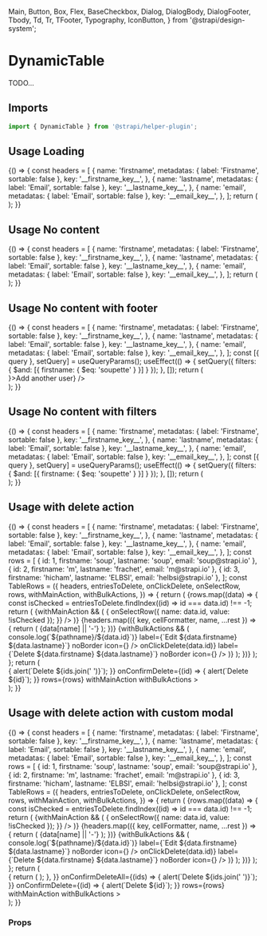 <!--- DynamicTable.stories.mdx --->

  Main,
  Button,
  Box,
  Flex,
  BaseCheckbox,
  Dialog,
  DialogBody,
  DialogFooter,
  Tbody,
  Td,
  Tr,
  TFooter,
  Typography,
  IconButton,
} from '@strapi/design-system';

<Meta title="components/DynamicTable" />

# DynamicTable

TODO...

## Imports

```js
import { DynamicTable } from '@strapi/helper-plugin';
```

## Usage Loading

<Canvas>
  <Story name="loading">
    {() => {
      const headers = [
        {
          name: 'firstname',
          metadatas: { label: 'Firstname', sortable: false },
          key: '__firstname_key__',
        },
        {
          name: 'lastname',
          metadatas: { label: 'Email', sortable: false },
          key: '__lastname_key__',
        },
        {
          name: 'email',
          metadatas: { label: 'Email', sortable: false },
          key: '__email_key__',
        },
      ];
      return (
        <Main>
          <Box paddingTop={6}>
            <DynamicTable headers={headers} contentType="users" isLoading />
          </Box>
        </Main>
      );
    }}
  </Story>
</Canvas>

## Usage No content

<Canvas>
  <Story name="no-content">
    {() => {
      const headers = [
        {
          name: 'firstname',
          metadatas: { label: 'Firstname', sortable: false },
          key: '__firstname_key__',
        },
        {
          name: 'lastname',
          metadatas: { label: 'Email', sortable: false },
          key: '__lastname_key__',
        },
        {
          name: 'email',
          metadatas: { label: 'Email', sortable: false },
          key: '__email_key__',
        },
      ];
      return (
        <Main>
          <Box paddingTop={6}>
            <DynamicTable headers={headers} contentType="users" />
          </Box>
        </Main>
      );
    }}
  </Story>
</Canvas>

## Usage No content with footer

<Canvas>
  <Story name="no-content-with-footer">
    {() => {
      const headers = [
        {
          name: 'firstname',
          metadatas: { label: 'Firstname', sortable: false },
          key: '__firstname_key__',
        },
        {
          name: 'lastname',
          metadatas: { label: 'Email', sortable: false },
          key: '__lastname_key__',
        },
        {
          name: 'email',
          metadatas: { label: 'Email', sortable: false },
          key: '__email_key__',
        },
      ];
      const [{ query }, setQuery] = useQueryParams();
      useEffect(() => {
        setQuery({ filters: { $and: [{ firstname: { $eq: 'soupette' } }] } });
      }, []);
      return (
        <Main>
          <Box paddingTop={6}>
            <DynamicTable
              headers={headers}
              contentType="users"
              footer={<TFooter icon={<Plus />}>Add another user</TFooter>}
            />
          </Box>
        </Main>
      );
    }}
  </Story>
</Canvas>

## Usage No content with filters

<Canvas>
  <Story name="no-content-with-filters">
    {() => {
      const headers = [
        {
          name: 'firstname',
          metadatas: { label: 'Firstname', sortable: false },
          key: '__firstname_key__',
        },
        {
          name: 'lastname',
          metadatas: { label: 'Email', sortable: false },
          key: '__lastname_key__',
        },
        {
          name: 'email',
          metadatas: { label: 'Email', sortable: false },
          key: '__email_key__',
        },
      ];
      const [{ query }, setQuery] = useQueryParams();
      useEffect(() => {
        setQuery({ filters: { $and: [{ firstname: { $eq: 'soupette' } }] } });
      }, []);
      return (
        <Main>
          <Box paddingTop={6}>
            <DynamicTable headers={headers} contentType="users" />
          </Box>
        </Main>
      );
    }}
  </Story>
</Canvas>

## Usage with delete action

<Canvas>
  <Story name="delete">
    {() => {
      const headers = [
        {
          name: 'firstname',
          metadatas: { label: 'Firstname', sortable: false },
          key: '__firstname_key__',
        },
        {
          name: 'lastname',
          metadatas: { label: 'Email', sortable: false },
          key: '__lastname_key__',
        },
        {
          name: 'email',
          metadatas: { label: 'Email', sortable: false },
          key: '__email_key__',
        },
      ];
      const rows = [
        { id: 1, firstname: 'soup', lastname: 'soup', email: 'soup@strapi.io' },
        { id: 2, firstname: 'm', lastname: 'frachet', email: 'm@strapi.io' },
        { id: 3, firstname: 'hicham', lastname: 'ELBSI', email: 'helbsi@strapi.io' },
      ];
      const TableRows = ({
        headers,
        entriesToDelete,
        onClickDelete,
        onSelectRow,
        rows,
        withMainAction,
        withBulkActions,
      }) => {
        return (
          <Tbody>
            {rows.map((data) => {
              const isChecked = entriesToDelete.findIndex((id) => id === data.id) !== -1;
              return (
                <Tr key={data.id}>
                  {withMainAction && (
                    <Td>
                      <BaseCheckbox
                        aria-label={`Select ${data.firstname} ${data.lastname}`}
                        checked={isChecked}
                        onChange={() => {
                          onSelectRow({ name: data.id, value: !isChecked });
                        }}
                      />
                    </Td>
                  )}
                  {headers.map(({ key, cellFormatter, name, ...rest }) => {
                    return (
                      <Td key={key}>
                        <Typography textColor="neutral800">{data[name] || '-'}</Typography>
                      </Td>
                    );
                  })}
                  {withBulkActions && (
                    <Td>
                      <Flex justifyContent="end">
                        <IconButton
                          onClick={() => console.log(`${pathname}/${data.id}`)}
                          label={`Edit ${data.firstname} ${data.lastname}`}
                          noBorder
                          icon={<Pencil />}
                        />
                        <Box paddingLeft={1}>
                          <IconButton
                            onClick={() => onClickDelete(data.id)}
                            label={`Delete ${data.firstname} ${data.lastname}`}
                            noBorder
                            icon={<Trash />}
                          />
                        </Box>
                      </Flex>
                    </Td>
                  )}
                </Tr>
              );
            })}
          </Tbody>
        );
      };
      return (
        <Main>
          <Box paddingTop={6}>
            <DynamicTable
              headers={headers}
              contentType="users"
              onConfirmDeleteAll={(ids) => {
                alert(`Delete ${ids.join(' ')}`);
              }}
              onConfirmDelete={(id) => {
                alert(`Delete ${id}`);
              }}
              rows={rows}
              withMainAction
              withBulkActions
            >
              <TableRows />
            </DynamicTable>
          </Box>
        </Main>
      );
    }}
  </Story>
</Canvas>

## Usage with delete action with custom modal

<Canvas>
  <Story name="delete-custom-components">
    {() => {
      const headers = [
        {
          name: 'firstname',
          metadatas: { label: 'Firstname', sortable: false },
          key: '__firstname_key__',
        },
        {
          name: 'lastname',
          metadatas: { label: 'Email', sortable: false },
          key: '__lastname_key__',
        },
        {
          name: 'email',
          metadatas: { label: 'Email', sortable: false },
          key: '__email_key__',
        },
      ];
      const rows = [
        { id: 1, firstname: 'soup', lastname: 'soup', email: 'soup@strapi.io' },
        { id: 2, firstname: 'm', lastname: 'frachet', email: 'm@strapi.io' },
        { id: 3, firstname: 'hicham', lastname: 'ELBSI', email: 'helbsi@strapi.io' },
      ];
      const TableRows = ({
        headers,
        entriesToDelete,
        onClickDelete,
        onSelectRow,
        rows,
        withMainAction,
        withBulkActions,
      }) => {
        return (
          <Tbody>
            {rows.map((data) => {
              const isChecked = entriesToDelete.findIndex((id) => id === data.id) !== -1;
              return (
                <Tr key={data.id}>
                  {withMainAction && (
                    <Td>
                      <BaseCheckbox
                        aria-label={`Select ${data.firstname} ${data.lastname}`}
                        checked={isChecked}
                        onChange={() => {
                          onSelectRow({ name: data.id, value: !isChecked });
                        }}
                      />
                    </Td>
                  )}
                  {headers.map(({ key, cellFormatter, name, ...rest }) => {
                    return (
                      <Td key={key}>
                        <Typography textColor="neutral800">{data[name] || '-'}</Typography>
                      </Td>
                    );
                  })}
                  {withBulkActions && (
                    <Td>
                      <Flex justifyContent="end">
                        <IconButton
                          onClick={() => console.log(`${pathname}/${data.id}`)}
                          label={`Edit ${data.firstname} ${data.lastname}`}
                          noBorder
                          icon={<Pencil />}
                        />
                        <Box paddingLeft={1}>
                          <IconButton
                            onClick={() => onClickDelete(data.id)}
                            label={`Delete ${data.firstname} ${data.lastname}`}
                            noBorder
                            icon={<Trash />}
                          />
                        </Box>
                      </Flex>
                    </Td>
                  )}
                </Tr>
              );
            })}
          </Tbody>
        );
      };
      return (
        <Main>
          <Box paddingTop={6}>
            <DynamicTable
              headers={headers}
              contentType="users"
              // custom modals
              components={{
                ConfirmDialogDeleteAll: ({
                  isConfirmButtonLoading,
                  onConfirm,
                  onToggleDialog,
                  isOpen,
                }) => {
                  return (
                    <Dialog
                      onClose={onToggleDialog}
                      title="Confirm"
                      labelledBy="confirmation"
                      describedBy="confirm-description"
                      isOpen={isOpen}
                    >
                      <DialogBody>
                        <Flex justifyContent="center">Are you sure?</Flex>
                      </DialogBody>
                      <DialogFooter
                        startAction={
                          <Button onClick={onToggleDialog} variant="tertiary">
                            Cancel
                          </Button>
                        }
                        endAction={
                          <Button
                            onClick={onConfirm}
                            variant="danger-light"
                            id="confirm-delete"
                            loading={isConfirmButtonLoading}
                          >
                            confirm
                          </Button>
                        }
                      />
                    </Dialog>
                  );
                },
              }}
              onConfirmDeleteAll={(ids) => {
                alert(`Delete ${ids.join(' ')}`);
              }}
              onConfirmDelete={(id) => {
                alert(`Delete ${id}`);
              }}
              rows={rows}
              withMainAction
              withBulkActions
            >
              <TableRows />
            </DynamicTable>
          </Box>
        </Main>
      );
    }}
  </Story>
</Canvas>

### Props

<ArgsTable of={DynamicTable} />
